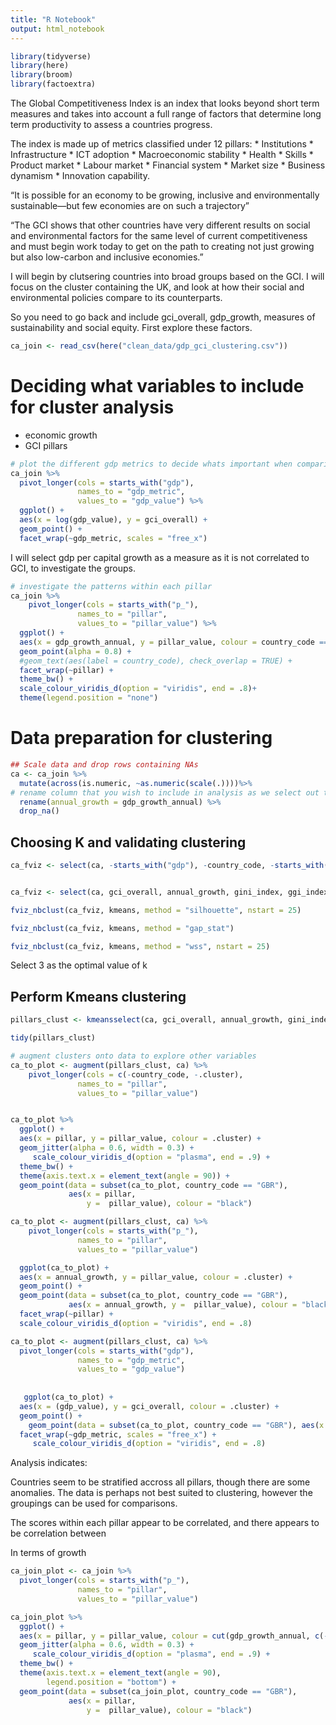 ```yaml
---
title: "R Notebook"
output: html_notebook
---
```


```r
library(tidyverse)
library(here)
library(broom)
library(factoextra)
```



The Global Competitiveness Index is an index that looks beyond short term measures and takes into account a full range of factors that determine long term productivity to assess a countries progress.

The index is made up of metrics classified under 12 pillars:
 * Institutions
 * Infrastructure
 * ICT adoption
 * Macroeconomic stability
 * Health
 * Skills
 * Product market
 * Labour market
 * Financial system
 * Market size
 * Business dynamism
 * Innovation capability.


"It is possible for an economy to be growing, inclusive and environmentally sustainable—but few economies are on such a trajectory"

"The GCI shows that other countries have very different results on social and environmental factors for the same level of current competitiveness and must begin work today to get on the path to creating not just growing but also low-carbon and inclusive economies."

I will begin by clutsering countries into broad groups based on the GCI. I will focus on the cluster containing the UK, and look at how their social and environmental policies compare to its counterparts. 

So you need to go back and include gci_overall, gdp_growth, measures of sustainability and social equity. First explore these factors. 

```r
ca_join <- read_csv(here("clean_data/gdp_gci_clustering.csv"))
```

# Deciding what variables to include for cluster analysis 
- economic growth
- GCI pillars


```r
# plot the different gdp metrics to decide whats important when comparing it to GCI
ca_join %>%
  pivot_longer(cols = starts_with("gdp"),
               names_to = "gdp_metric",
               values_to = "gdp_value") %>%
  ggplot() +
  aes(x = log(gdp_value), y = gci_overall) +
  geom_point() +
  facet_wrap(~gdp_metric, scales = "free_x")
```

I will select gdp per capital growth as a measure as it is not correlated to GCI, to investigate the groups. 

```r
# investigate the patterns within each pillar 
ca_join %>%
    pivot_longer(cols = starts_with("p_"),
               names_to = "pillar",
               values_to = "pillar_value") %>%
  ggplot() +
  aes(x = gdp_growth_annual, y = pillar_value, colour = country_code == "GBR") +
  geom_point(alpha = 0.8) +
  #geom_text(aes(label = country_code), check_overlap = TRUE) +
  facet_wrap(~pillar) +
  theme_bw() +
  scale_colour_viridis_d(option = "viridis", end = .8)+
  theme(legend.position = "none")
```

# Data preparation for clustering

```r
## Scale data and drop rows containing NAs
ca <- ca_join %>%
  mutate(across(is.numeric, ~as.numeric(scale(.))))%>%
# rename column that you wish to include in analysis as we select out the columns begining with gdp
  rename(annual_growth = gdp_growth_annual) %>% 
  drop_na()
```


## Choosing K and validating clustering


```r
ca_fviz <- select(ca, -starts_with("gdp"), -country_code, -starts_with("p_"))


ca_fviz <- select(ca, gci_overall, annual_growth, gini_index, ggi_index, renewable_cons_prop, nat_cap_score)

fviz_nbclust(ca_fviz, kmeans, method = "silhouette", nstart = 25)

```

```r
fviz_nbclust(ca_fviz, kmeans, method = "gap_stat") 
```

```r
fviz_nbclust(ca_fviz, kmeans, method = "wss", nstart = 25)

```

Select 3 as the optimal value of k

## Perform Kmeans clustering
```r
pillars_clust <- kmeansselect(ca, gci_overall, annual_growth, gini_index, ggi_index, renewable_cons_prop, nat_cap_score), centers = 3)
```

```r
tidy(pillars_clust)
```

```r
# augment clusters onto data to explore other variables
ca_to_plot <- augment(pillars_clust, ca) %>%
    pivot_longer(cols = c(-country_code, -.cluster),
               names_to = "pillar",
               values_to = "pillar_value")


ca_to_plot %>%
  ggplot() +
  aes(x = pillar, y = pillar_value, colour = .cluster) +
  geom_jitter(alpha = 0.6, width = 0.3) +
     scale_colour_viridis_d(option = "plasma", end = .9) +
  theme_bw() +
  theme(axis.text.x = element_text(angle = 90)) +
  geom_point(data = subset(ca_to_plot, country_code == "GBR"), 
             aes(x = pillar, 
                 y =  pillar_value), colour = "black")


```


```r
ca_to_plot <- augment(pillars_clust, ca) %>%
    pivot_longer(cols = starts_with("p_"),
               names_to = "pillar",
               values_to = "pillar_value")

  ggplot(ca_to_plot) +
  aes(x = annual_growth, y = pillar_value, colour = .cluster) +
  geom_point() +
  geom_point(data = subset(ca_to_plot, country_code == "GBR"), 
             aes(x = annual_growth, y =  pillar_value), colour = "black") +
  facet_wrap(~pillar) +
  scale_colour_viridis_d(option = "viridis", end = .8)

```


```r
ca_to_plot <- augment(pillars_clust, ca) %>%
  pivot_longer(cols = starts_with("gdp"),
               names_to = "gdp_metric",
               values_to = "gdp_value")
 
  
   ggplot(ca_to_plot) +
  aes(x = (gdp_value), y = gci_overall, colour = .cluster) +
  geom_point() +
    geom_point(data = subset(ca_to_plot, country_code == "GBR"), aes(x = (gdp_value), y =  gci_overall), colour = "black") +
  facet_wrap(~gdp_metric, scales = "free_x") +
     scale_colour_viridis_d(option = "viridis", end = .8)
```

Analysis indicates:

Countries seem to be stratified accross all pillars, though there are some anomalies. The data is perhaps not best suited to clustering, however the groupings can be used for comparisons.

The scores within each pillar appear to be correlated, and there appears to be correlation between 

In terms of growth 



```r
ca_join_plot <- ca_join %>%
  pivot_longer(cols = starts_with("p_"),
               names_to = "pillar",
               values_to = "pillar_value")  

ca_join_plot %>%
  ggplot() +
  aes(x = pillar, y = pillar_value, colour = cut(gdp_growth_annual, c(-Inf, 0, 3, 5, Inf))) +
  geom_jitter(alpha = 0.6, width = 0.3) +
     scale_colour_viridis_d(option = "plasma", end = .9) +
  theme_bw() +
  theme(axis.text.x = element_text(angle = 90),
        legend.position = "bottom") +
  geom_point(data = subset(ca_join_plot, country_code == "GBR"), 
             aes(x = pillar, 
                 y =  pillar_value), colour = "black")



```


